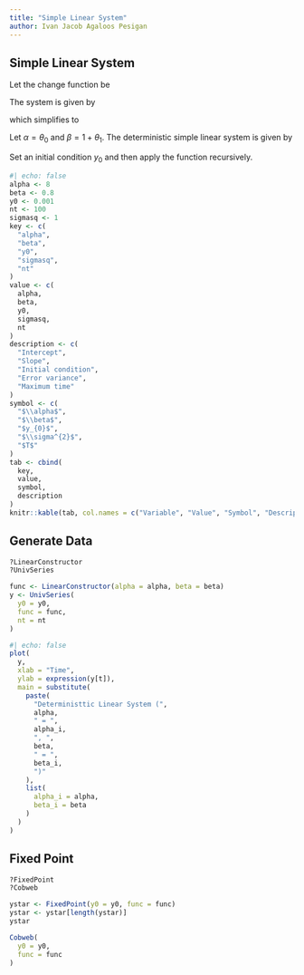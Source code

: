 ```yaml
---
title: "Simple Linear System"
author: Ivan Jacob Agaloos Pesigan
---
```


## Simple Linear System

Let the change function be

\begin{equation}
    \theta_{0} + \theta_{1} y_{i(t - 1)} .
\end{equation}

The system is given by

\begin{equation}
    y_{it} = y_{i(t - 1)} + \theta_{0} + \theta_{1} y_{i(t - 1)}
\end{equation}

which simplifies to

\begin{equation}
    y_{it} = \theta_{0} + \left( 1 + \theta_{1} \right) y_{i(t - 1)}
\end{equation}

Let $\alpha = \theta_{0}$ and $\beta = 1 + \theta_{1}$. The deterministic simple linear system is given by

\begin{equation}
    y_{it} = \alpha + \beta y_{i(t - 1)} .
\end{equation}

Set an initial condition $y_{0}$ and then apply the function recursively.

```r
#| echo: false
alpha <- 8
beta <- 0.8
y0 <- 0.001
nt <- 100
sigmasq <- 1
key <- c(
  "alpha",
  "beta",
  "y0",
  "sigmasq",
  "nt"
)
value <- c(
  alpha,
  beta,
  y0,
  sigmasq,
  nt
)
description <- c(
  "Intercept",
  "Slope",
  "Initial condition",
  "Error variance",
  "Maximum time"
)
symbol <- c(
  "$\\alpha$",
  "$\\beta$",
  "$y_{0}$",
  "$\\sigma^{2}$",
  "$T$"
)
tab <- cbind(
  key,
  value,
  symbol,
  description
)
knitr::kable(tab, col.names = c("Variable", "Value", "Symbol", "Description"))
```

## Generate Data

```r
?LinearConstructor
?UnivSeries
```

```r
func <- LinearConstructor(alpha = alpha, beta = beta)
y <- UnivSeries(
  y0 = y0,
  func = func,
  nt = nt
)
```

```r
#| echo: false
plot(
  y,
  xlab = "Time",
  ylab = expression(y[t]),
  main = substitute(
    paste(
      "Deterministtic Linear System (",
      alpha,
      " = ",
      alpha_i,
      ", ",
      beta,
      " = ",
      beta_i,
      ")"
    ),
    list(
      alpha_i = alpha,
      beta_i = beta
    )
  )
)
```

## Fixed Point

```r
?FixedPoint
?Cobweb
```

```r
ystar <- FixedPoint(y0 = y0, func = func)
ystar <- ystar[length(ystar)]
ystar
```

```r
Cobweb(
  y0 = y0,
  func = func
)
```
